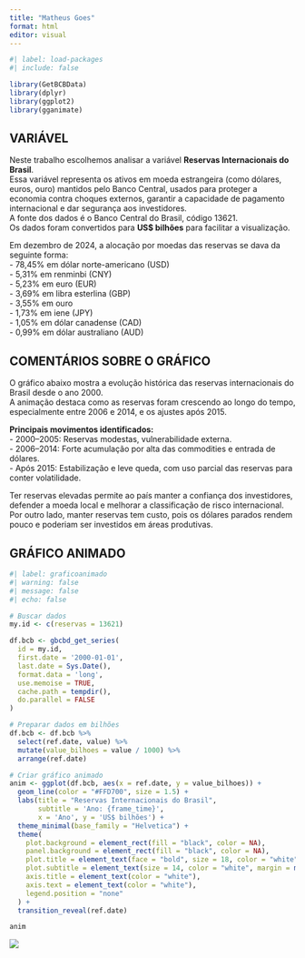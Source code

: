 ```yaml
---
title: "Matheus Goes"
format: html
editor: visual
---
```


```r
#| label: load-packages
#| include: false

library(GetBCBData)
library(dplyr)
library(ggplot2)
library(gganimate)
```

## VARIÁVEL

Neste trabalho escolhemos analisar a variável **Reservas Internacionais do Brasil**.\
Essa variável representa os ativos em moeda estrangeira (como dólares, euros, ouro) mantidos pelo Banco Central, usados para proteger a economia contra choques externos, garantir a capacidade de pagamento internacional e dar segurança aos investidores.\
A fonte dos dados é o Banco Central do Brasil, código 13621.\
Os dados foram convertidos para **US\$ bilhões** para facilitar a visualização.

Em dezembro de 2024, a alocação por moedas das reservas se dava da seguinte forma:\
- 78,45% em dólar norte-americano (USD)\
- 5,31% em renminbi (CNY)\
- 5,23% em euro (EUR)\
- 3,69% em libra esterlina (GBP)\
- 3,55% em ouro\
- 1,73% em iene (JPY)\
- 1,05% em dólar canadense (CAD)\
- 0,99% em dólar australiano (AUD)

## COMENTÁRIOS SOBRE O GRÁFICO

O gráfico abaixo mostra a evolução histórica das reservas internacionais do Brasil desde o ano 2000.\
A animação destaca como as reservas foram crescendo ao longo do tempo, especialmente entre 2006 e 2014, e os ajustes após 2015.

**Principais movimentos identificados:**\
- 2000–2005: Reservas modestas, vulnerabilidade externa.\
- 2006–2014: Forte acumulação por alta das commodities e entrada de dólares.\
- Após 2015: Estabilização e leve queda, com uso parcial das reservas para conter volatilidade.

Ter reservas elevadas permite ao país manter a confiança dos investidores, defender a moeda local e melhorar a classificação de risco internacional. Por outro lado, manter reservas tem custo, pois os dólares parados rendem pouco e poderiam ser investidos em áreas produtivas.

## GRÁFICO ANIMADO

```r
#| label: graficoanimado
#| warning: false
#| message: false
#| echo: false

# Buscar dados
my.id <- c(reservas = 13621)

df.bcb <- gbcbd_get_series(
  id = my.id,
  first.date = '2000-01-01',
  last.date = Sys.Date(),
  format.data = 'long',
  use.memoise = TRUE,
  cache.path = tempdir(),
  do.parallel = FALSE
)

# Preparar dados em bilhões
df.bcb <- df.bcb %>%
  select(ref.date, value) %>%
  mutate(value_bilhoes = value / 1000) %>%
  arrange(ref.date)

# Criar gráfico animado
anim <- ggplot(df.bcb, aes(x = ref.date, y = value_bilhoes)) +
  geom_line(color = "#FFD700", size = 1.5) +
  labs(title = "Reservas Internacionais do Brasil",
       subtitle = 'Ano: {frame_time}',
       x = 'Ano', y = 'US$ bilhões') +
  theme_minimal(base_family = "Helvetica") +
  theme(
    plot.background = element_rect(fill = "black", color = NA),
    panel.background = element_rect(fill = "black", color = NA),
    plot.title = element_text(face = "bold", size = 18, color = "white"),
    plot.subtitle = element_text(size = 14, color = "white", margin = margin(b = 10)),
    axis.title = element_text(color = "white"),
    axis.text = element_text(color = "white"),
    legend.position = "none"
  ) +
  transition_reveal(ref.date)

anim
```

![](reservas_animado.gif)
